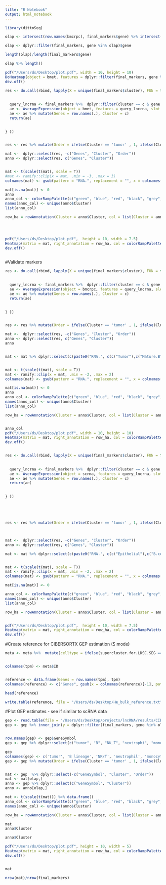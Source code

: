 ```yaml
---
title: "R Notebook"
output: html_notebook
---
```


```r
library(dittoSeq)


```


```r
olap <- intersect(row.names(bmcrpc), final_markers$gene) %>% intersect( row.names(scrna))

olap <- dplyr::filter(final_markers, gene %in% olap)$gene

length(olap)/length(final_markers$gene)

olap %>% length()

pdf("/Users/ds/Desktop/plot.pdf", width = 10, height = 10)
DoHeatmap(object = bmet, features = dplyr::filter(final_markers, gene %in% olap)$gene, slot = "scale.data", )
dev.off()

```


```r
res <- do.call(rbind, lapply(X = unique(final_markers$cluster), FUN = function(c){
  
  
  query_lncrna <- final_markers %>%  dplyr::filter(cluster == c & gene %in% olap) %>% arrange(-avg_log2FC)  %>% .$gene
  ae <- AverageExpression(object = bmet, features = query_lncrna, slot = "data") %>%  data.frame() %>% log1p() 
  ae <- ae %>% mutate(Genes = row.names(.), Cluster = c)
  return(ae)

  
} ))


res <- res %>% mutate(Order = ifelse(Cluster == 'tumor' , 1, ifelse(Cluster == 'B lineage', 2, ifelse(Cluster=='NK/T', 3, ifelse(Cluster == "neutrophil", 4, ifelse(Cluster == "monocyte/macrophage", 5, ifelse(Cluster == "erythroid", 6, 7))  ))))) %>% arrange(Order)

mat <-  dplyr::select(res, -c("Genes", "Cluster", "Order"))
anno <- dplyr::select(res, c("Genes", "Cluster"))


mat <- t(scale(t(mat), scale = T)) 
#mat <- ramify::clip(x = mat, .min = -3, .max = 3)
colnames(mat) <- gsub(pattern = "RNA.", replacement = "", x = colnames(mat))

mat[is.na(mat)] <- 0
anno
anno_col <- colorRampPalette(c("green", "blue", "red", "black", "grey", "purple"))(6)
names(anno_col) <- unique(anno$Cluster)
list(anno_col)

row_ha = rowAnnotation(Cluster = anno$Cluster, col = list(Cluster = anno_col))




pdf("/Users/ds/Desktop/plot.pdf",  height = 10, width = 7.5)
Heatmap(matrix = mat, right_annotation = row_ha, col = colorRampPalette(c("purple","black", "yellow"))(3), show_column_names = T, cluster_columns = F, na_col = 'black', cluster_rows = F, column_split =as.character(c("A", rep("B", 1),rep("C",1),rep("D", 1), "E" , "F")),row_names_gp = grid::gpar(fontsize = 10) , column_names_gp = gpar(fontsize = 10) ,row_split = c(rep("A",17 ), rep("B", 5), rep("C", 16), rep("D",11 ), rep("E", 8), rep("F", 4)))
dev.off()



```


#Validate markers
```r

res <- do.call(rbind, lapply(X = unique(final_markers$cluster), FUN = function(c){
  
  
  query_lncrna <- final_markers %>%  dplyr::filter(cluster == c & gene %in% olap) %>% arrange(-avg_log2FC)  %>% .$gene
  ae <- AverageExpression(object = bmcrpc, features = query_lncrna, slot = "data") %>%  data.frame() %>% log1p() 
  ae <- ae %>% mutate(Genes = row.names(.), Cluster = c)
  return(ae)

  
} ))


res <- res %>% mutate(Order = ifelse(Cluster == 'tumor' , 1, ifelse(Cluster == 'B lineage', 2, ifelse(Cluster=='NK/T', 3, ifelse(Cluster == "neutrophil", 4, ifelse(Cluster == "monocyte/macrophage", 5, ifelse(Cluster == "erythroid", 6, 7))  ))))) %>% arrange(Order)

mat <-  dplyr::select(res, -c("Genes", "Cluster", "Order"))
anno <- dplyr::select(res, c("Genes", "Cluster"))
anno


mat <- mat %>% dplyr::select(c(paste0("RNA.", c(c("Tumor"),c("Mature.B","memBcell" ,"Pro.B","Immature.B.cells"),  c("CTL.1", "CTL.2", "NK", "NKT", "CD4..Naive" ,"Treg.Active","Th1.17","Treg.Resting","CD8..Naive"),c("Mono3" , "mDC"  ,"TIM" ,"TAM" ,"Mono2"  ,"Mono1","Monocyte.prog"), c("Erythroid")))))


mat <- t(scale(t(mat), scale = T)) 
mat <- ramify::clip(x = mat, .min = -2, .max = 2)
colnames(mat) <- gsub(pattern = "RNA.", replacement = "", x = colnames(mat))

mat[is.na(mat)] <- 0
anno
anno_col <- colorRampPalette(c("green", "blue", "red", "black", "grey", "purple"))(6)
names(anno_col) <- unique(anno$Cluster)
list(anno_col)

row_ha = rowAnnotation(Cluster = anno$Cluster, col = list(Cluster = anno_col))


anno_col
pdf("/Users/ds/Desktop/plot.pdf", width = 10, height = 10)
Heatmap(matrix = mat, right_annotation = row_ha, col = colorRampPalette(c("purple","black", "yellow"))(3), show_column_names = T, cluster_columns = F, na_col = 'black', cluster_rows = F, column_split =as.character(c("A", rep("B", 4),rep("C",9),rep("D", 7), "E" )), row_split = c(rep("A",17 ), rep("B", 5), rep("C", 16), rep("D",11 ), rep("E", 8), rep("F", 4)))
dev.off()



```

```r
res <- do.call(rbind, lapply(X = unique(final_markers$cluster), FUN = function(c){
  
  
  query_lncrna <- final_markers %>%  dplyr::filter(cluster == c & gene %in% olap) %>% arrange(-avg_log2FC)  %>% .$gene
  ae <- AverageExpression(object = scrna, features = query_lncrna, slot = "data") %>%  data.frame() %>% log1p() 
  ae <- ae %>% mutate(Genes = row.names(.), Cluster = c)
  return(ae)

  
} ))





res <- res %>% mutate(Order = ifelse(Cluster == 'tumor' , 1, ifelse(Cluster == 'B lineage', 2, ifelse(Cluster=='NK/T', 3, ifelse(Cluster == "neutrophil", 4, ifelse(Cluster == "monocyte/macrophage", 5, ifelse(Cluster == "erythroid", 6, 7))  ))))) %>% arrange(Order)



mat <-  dplyr::select(res, -c("Genes", "Cluster", "Order"))
anno <- dplyr::select(res, c("Genes", "Cluster"))

mat <- mat %>% dplyr::select(c(paste0("RNA.", c(c("Epithelial"),c("B.cell", "Plasma"),  c("T.cell"),c("Myeloid")))))


mat <- t(scale(t(mat), scale = T)) 
mat <- ramify::clip(x = mat, .min = -2, .max = 2)
colnames(mat) <- gsub(pattern = "RNA.", replacement = "", x = colnames(mat))

mat[is.na(mat)] <- 0

anno_col <- colorRampPalette(c("green", "blue", "red", "black", "grey", "purple"))(6)
names(anno_col) <- unique(anno$Cluster)
list(anno_col)

row_ha = rowAnnotation(Cluster = anno$Cluster, col = list(Cluster = anno_col))


pdf("/Users/ds/Desktop/plot.pdf",  height = 10, width = 7.5)
Heatmap(matrix = mat, right_annotation = row_ha, col = colorRampPalette(c("purple","black", "yellow"))(3), show_column_names = T, cluster_columns = F, na_col = 'black', cluster_rows = F, column_split =as.character(c("A", rep("B", 2),rep("C",1),rep("D", 1))),row_split = c(rep("A",17 ), rep("B", 5), rep("C", 16), rep("D",11 ), rep("E", 8), rep("F", 4)))
dev.off()


```


#Create reference for CIBERSORTX GEP estimation (S mode)
```r


meta <- meta %>%  mutate(celltype = ifelse(supercluster.for.LDSC.SEG == "NK/T", "NK_T.", ifelse(supercluster.for.LDSC.SEG == "monocyte/macrophage", "monocyte_macrophage.",ifelse(supercluster.for.LDSC.SEG == "B lineage", "B.",ifelse(supercluster.for.LDSC.SEG == "tumor", "tumor.", ifelse(supercluster.for.LDSC.SEG == "erythroid", "erythroid.", supercluster.for.LDSC.SEG)) ) ))) %>% group_by(celltype) %>% mutate(ID = paste0(celltype, 1:n())) 


colnames(tpm) <- meta$ID


reference <- data.frame(Genes = row.names(tpm), tpm)
colnames(reference) <- c("Genes", gsub(x = colnames(reference)[-1], pattern = ".[0-9]*$", replacement = ""))

head(reference)

write.table(reference, file = "/Users/ds/Desktop/He_bulk_reference.txt", quote = F, row.names = F, sep = "\t" )


```

#Plot GEP estimates - see if similar to scRNA data
```r
gep <- read.table(file = "/Users/ds/Desktop/projects/lncRNA/results/CIBERSORTxGEP_Job40_GEPs.txt", header = T)
gep <- gep %>% inner_join(y = dplyr::filter(final_markers, gene %in% olap), by = c("GeneSymbol"= "gene"))


row.names(gep) <- gep$GeneSymbol
gep <- gep %>% dplyr::select(c("tumor", "B", "NK_T", "neutrophi", "monocyte_macrophage", "erythroid", "cluster", "GeneSymbol"))

gep
colnames(gep) <- c('tumor', 'B lineage', 'NK/T', 'neutrophil', 'monocyte/macrophage', 'erythroid', 'Cluster', 'GeneSymbol')
gep <- gep %>% mutate(Order = ifelse(Cluster == 'tumor' , 1, ifelse(Cluster == 'B lineage', 2, ifelse(Cluster=='NK/T', 3, ifelse(Cluster == "neutrophil", 4, ifelse(Cluster == "monocyte/macrophage", 5, ifelse(Cluster == "erythroid", 6, 7))  ))))) %>% arrange(Order)


mat <- gep  %>% dplyr::select(-c("GeneSymbol", "Cluster", "Order"))
mat <- mat[olap,]
anno <- gep %>% dplyr::select(c("GeneSymbol", "Cluster"))
anno <- anno[olap,]

mat <- t(scale(t(mat))) %>% data.frame() 
anno_col <- colorRampPalette(c("green", "blue", "red", "black", "grey", "purple"))(6)
names(anno_col) <- unique(anno$Cluster)

row_ha = rowAnnotation(Cluster = anno$Cluster, col = list(Cluster = anno_col))

mat
anno$Cluster

anno$Cluster

pdf("/Users/ds/Desktop/plot.pdf", height = 10, width = 5)
Heatmap(matrix = mat, right_annotation = row_ha, col = colorRampPalette(c("purple","black", "yellow"))(3), show_column_names = T, cluster_rows = F, cluster_columns = F, na_col = 'black', row_split  = c(rep("A",16 ), rep("B", 2), rep("C", 9), rep("D",11 ), rep("E", 3), rep("F", 4)) , column_split = letters[1:6], height = unit(10, 'cm'), row_names_gp = grid::gpar(fontsize = 8) , column_names_gp = gpar(fontsize = 10), cluster_row_slices = F, cluster_column_slices = F)
dev.off()


mat

nrow(mat)/nrow(final_markers)


```

